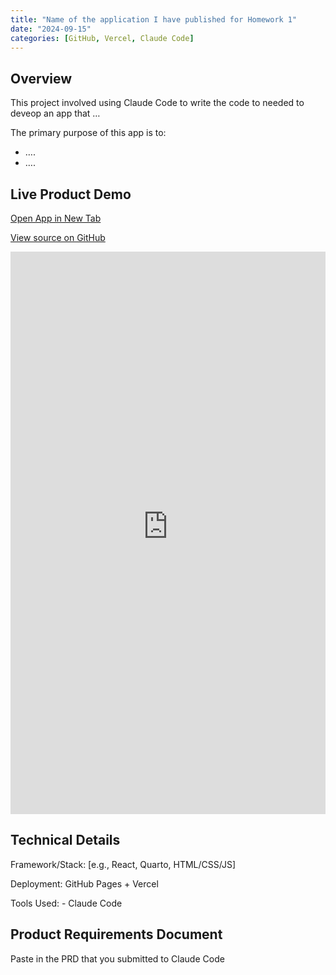 ```yaml
---
title: "Name of the application I have published for Homework 1"
date: "2024-09-15"
categories: [GitHub, Vercel, Claude Code]
---
```


## Overview

This project involved using Claude Code to write the code to needed to deveop an app that ...

The primary purpose of this app is to:

- ....
- ....

## Live Product Demo

<div class="d-flex justify-content-center gap-3 my-4">
  <!-- Open App button -->
  <a class="btn btn-primary d-inline-flex align-items-center"
     href="https://tetris-game-egc6.vercel.app/"
     target="_blank" rel="noopener"
     aria-label="Open live app">
    <i class="fa-solid fa-window-restore me-2" aria-hidden="true"></i>
    Open App in New Tab
  </a>

  <!-- GitHub Source button -->
  <a class="btn btn-outline-dark d-inline-flex align-items-center"
     href="https://github.com/your-user/your-repo"
     target="_blank" rel="noopener"
     aria-label="Open GitHub source">
    <i class="fa-brands fa-github me-2" aria-hidden="true"></i>
    View source on GitHub
  </a>
</div>

<iframe src="https://tetris-game-egc6.vercel.app/"
        style="width:100%; height:900px; border:none;"
        allowfullscreen>
</iframe>

## Technical Details

Framework/Stack: [e.g., React, Quarto, HTML/CSS/JS]

Deployment: GitHub Pages + Vercel

Tools Used:
-   Claude Code

## Product Requirements Document

Paste in the PRD that you submitted to Claude Code